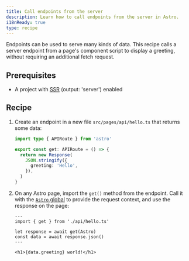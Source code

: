 ```yaml
---
title: Call endpoints from the server
description: Learn how to call endpoints from the server in Astro.
i18nReady: true
type: recipe
---
```


Endpoints can be used to serve many kinds of data. This recipe calls a server endpoint from a page's component script to display a greeting, without requiring an additional fetch request.

## Prerequisites

- A project with [SSR](/en/guides/server-side-rendering/) (output: 'server') enabled

## Recipe

1. Create an endpoint in a new file `src/pages/api/hello.ts` that returns some data:

    ```ts title="src/pages/api/hello.ts"
    import type { APIRoute } from 'astro'

    export const get: APIRoute = () => {
      return new Response(
        JSON.stringify({
          greeting: 'Hello',
        }),
      )
    }
    ```

2. On any Astro page, import the `get()` method from the endpoint. Call it with the [`Astro` global](/en/reference/api-reference/#astro-global) to provide the request context, and use the response on the page:

    ```astro title="src/pages/index.astro"
    ---
    import { get } from './api/hello.ts'

    let response = await get(Astro)
    const data = await response.json()
    ---

    <h1>{data.greeting} world!</h1>
    ```
